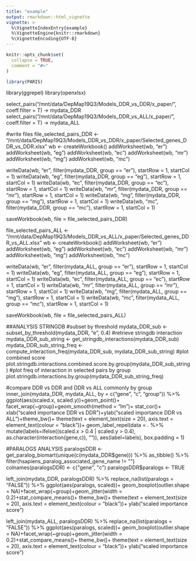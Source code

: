 ```yaml
---
title: "example"
output: rmarkdown::html_vignette
vignette: >
  %\VignetteIndexEntry{example}
  %\VignetteEngine{knitr::rmarkdown}
  %\VignetteEncoding{UTF-8}
---
```


```r
knitr::opts_chunk$set(
  collapse = TRUE,
  comment = "#>"
)
```

```r
library(PARIS)
```

library(ggrepel)
library(openxlsx)

select_pairs("/mnt/data/DepMap19Q3/Models_DDR_vs_DDR/x_paper/", coeff.filter = T) -> mydata_DDR
select_pairs("/mnt/data/DepMap19Q3/Models_DDR_vs_ALL/x_paper/", coeff.filter = T) -> mydata_ALL

#write files
file_selected_pairs_DDR <- "/mnt/data/DepMap19Q3/Models_DDR_vs_DDR/x_paper/Selected_genes_DDR_vs_DDR.xlsx"
wb <- createWorkbook()
addWorksheet(wb, "er")
addWorksheet(wb, "eg")
addWorksheet(wb, "ec")
addWorksheet(wb, "mr")
addWorksheet(wb, "mg")
addWorksheet(wb, "mc")

writeData(wb, "er", filter(mydata_DDR, group == "er"), startRow = 1, startCol = 1)
writeData(wb, "eg", filter(mydata_DDR, group == "eg"), startRow = 1, startCol = 1)
writeData(wb, "ec", filter(mydata_DDR, group == "ec"), startRow = 1, startCol = 1)
writeData(wb, "mr", filter(mydata_DDR, group == "mr"), startRow = 1, startCol = 1)
writeData(wb, "mg", filter(mydata_DDR, group == "mg"), startRow = 1, startCol = 1)
writeData(wb, "mc", filter(mydata_DDR, group == "mc"), startRow = 1, startCol = 1)

saveWorkbook(wb, file = file_selected_pairs_DDR)

file_selected_pairs_ALL <- "/mnt/data/DepMap19Q3/Models_DDR_vs_ALL/x_paper/Selected_genes_DDR_vs_ALL.xlsx"
wb <- createWorkbook()
addWorksheet(wb, "er")
addWorksheet(wb, "eg")
addWorksheet(wb, "ec")
addWorksheet(wb, "mr")
addWorksheet(wb, "mg")
addWorksheet(wb, "mc")

writeData(wb, "er", filter(mydata_ALL, group == "er"), startRow = 1, startCol = 1)
writeData(wb, "eg", filter(mydata_ALL, group == "eg"), startRow = 1, startCol = 1)
writeData(wb, "ec", filter(mydata_ALL, group == "ec"), startRow = 1, startCol = 1)
writeData(wb, "mr", filter(mydata_ALL, group == "mr"), startRow = 1, startCol = 1)
writeData(wb, "mg", filter(mydata_ALL, group == "mg"), startRow = 1, startCol = 1)
writeData(wb, "mc", filter(mydata_ALL, group == "mc"), startRow = 1, startCol = 1)

saveWorkbook(wb, file = file_selected_pairs_ALL)


##ANALYSIS STRINGDB
#subset by threshold
mydata_DDR_sub <- subset_by_threshold(mydata_DDR, "e", 0.4)
#retrieve stringdb interaction
mydata_DDR_sub_string <- get_stringdb_interactions(mydata_DDR_sub)
mydata_DDR_sub_string_freq <- compute_interaction_freq(mydata_DDR_sub, mydata_DDR_sub_string)
#plot combined score
plot.stringdb.interactions.combined.score.by.group(mydata_DDR_sub_string)
#plot freq of interaction in selected pairs by group
plot.stringdb.interactions.by.group(mydata_DDR_sub_string_freq)

#compare DDR vs DDR and DDR vs ALL commonly by group
inner_join(mydata_DDR, mydata_ALL, by = c("gene", "c", "group")) %>%
  ggplot(aes(scaled.x, scaled.y))+geom_point()+
  facet_wrap(~group)+geom_smooth(method = "lm")+
  stat_cor()+
  xlab("scaled importance DDR vs DDR")+ylab("scaled importance DDR vs ALL")+theme_bw()+
  theme(text = element_text(size = 20), axis.text = element_text(colour = "black"))+
  geom_label_repel(data = . %>% mutate(labels=ifelse((scaled.x > 0.4 | scaled.y > 0.4), as.character(interaction(gene,c)), "")), aes(label=labels), box.padding = 1)


#PARALOGS ANALYSIS
paralogsDDR <- get_paralog_biomart(unique(c(mydata_DDR$gene))) %>% as_tibble() %>% filter(hsapiens_paralog_associated_gene_name != "")
colnames(paralogsDDR) <- c("gene", "c")
paralogsDDR$paralogs <- TRUE

left_join(mydata_DDR, paralogsDDR) %>% replace_na(list(paralogs = "FALSE")) %>%
  ggplot(aes(paralogs, scaled))+
  geom_boxplot(outlier.shape = NA)+facet_wrap(~group)+geom_jitter(width = 0.2)+stat_compare_means()+
  theme_bw()+
  theme(text = element_text(size = 20), axis.text = element_text(colour = "black"))+
  ylab("scaled importance score")

left_join(mydata_ALL, paralogsDDR) %>% replace_na(list(paralogs = "FALSE")) %>%
  ggplot(aes(paralogs, scaled))+
  geom_boxplot(outlier.shape = NA)+facet_wrap(~group)+geom_jitter(width = 0.2)+stat_compare_means()+
  theme_bw()+
  theme(text = element_text(size = 20), axis.text = element_text(colour = "black"))+
  ylab("scaled importance score")
